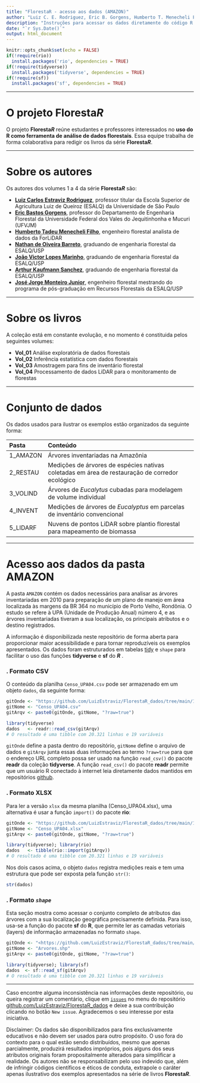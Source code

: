 ```yaml
---
title: "FlorestaR - acesso aos dados (AMAZON)"
author: "Luiz C. E. Rodriguez, Eric B. Gorgens, Humberto T. Menecheli Filho, Nathan O. Barreto, João V.L. Marinho, Arthur K. Sanchez, José J. Monteiro"
description: "Instruções para acessar os dados diretamente do código R usado nos exercícios dos livros da série FlorestaR"
date: "`r Sys.Date()`"
output: html_document
---
```


```r
knitr::opts_chunk$set(echo = FALSE)
if(!require(rio))
  install.packages('rio', dependencies = TRUE)
if(!require(tidyverse))
  install.packages('tidyverse', dependencies = TRUE)
if(!require(sf))
  install.packages('sf', dependencies = TRUE)
```

------------------------------------------------------------------------

# O projeto Floresta*R*

O projeto **Floresta*R*** reúne estudantes e professores interessados no **uso do R como ferramenta de análise de dados florestais**. Essa equipe trabalha de forma colaborativa para redigir os livros da série **Floresta*R***.

------------------------------------------------------------------------

# Sobre os autores

Os autores dos volumes 1 a 4 da série **Floresta*R*** são:

-   [**Luiz Carlos Estraviz Rodriguez**]{.ul}, professor titular da Escola Superior de Agricultura Luiz de Queiroz (ESALQ) da Universidade de São Paulo
-   [**Eric Bastos Gorgens**]{.ul}, professor do Departamento de Engenharia Florestal da Universidade Federal dos Vales do Jequitinhonha e Mucuri (UFVJM)
-   [**Humberto Tadeu Menecheli Filho**]{.ul}, engenheiro florestal analista de dados da ForLiDAR
-   [**Nathan de Oiveira Barreto**]{.ul}, graduando de engenharia florestal da ESALQ/USP
-   [**João Victor Lopes Marinho**]{.ul}, graduando de engenharia florestal da ESALQ/USP
-   [**Arthur Kaufmann Sanchez**]{.ul}, graduando de engenharia florestal da ESALQ/USP
-   [**José Jorge Monteiro Junior**]{.ul}, engenheiro florestal mestrando do programa de pós-graduação em Recursos Florestais da ESALQ/USP

------------------------------------------------------------------------

# Sobre os livros

A coleção está em constante evolução, e no momento é constituida pelos seguintes volumes:

-   **Vol_01** Análise exploratória de dados florestais
-   **Vol_02** Inferência estatística com dados florestais
-   **Vol_03** Amostragem para fins de inventário florestal
-   **Vol_04** Processamento de dados LiDAR para o monitoramento de florestas

------------------------------------------------------------------------

# Conjunto de dados

Os dados usados para ilustrar os exemplos estão organizados da seguinte forma:

+-----------+------------------------------------------------------------------------------------------------+
| Pasta     | Conteúdo                                                                                       |
+:==========+:===============================================================================================+
| 1_AMAZON  | Árvores inventariadas na Amazônia                                                              |
+-----------+------------------------------------------------------------------------------------------------+
| 2_RESTAU  | Medições de árvores de espécies nativas coletadas em área de restauração de corredor ecológico |
+-----------+------------------------------------------------------------------------------------------------+
| 3_VOLIND  | Árvores de *Eucalytus* cubadas para modelagem de volume individual                             |
+-----------+------------------------------------------------------------------------------------------------+
| 4_INVENT  | Medições de árvores de *Eucalyptus* em parcelas de inventário convencional                     |
+-----------+------------------------------------------------------------------------------------------------+
| 5_LIDARF  | Nuvens de pontos LiDAR sobre plantio florestal para mapeamento de biomassa                     |
+-----------+------------------------------------------------------------------------------------------------+

------------------------------------------------------------------------

# Acesso aos dados da pasta AMAZON

A pasta `AMAZON` contém os dados necessários para analisar as árvores inventariadas em 2010 para preparação de um plano de manejo em área localizada às margens da BR 364 no município de Porto Velho, Rondônia. O estudo se refere à UPA (Unidade de Produção Anual) número 4, e as árvores inventariadas tiveram a sua localização, os principais atributos e o destino registrados.

A informação é disponibilizada neste repositório de forma aberta para proporcionar maior acessibilidade e para tornar reproduzíveis os exemplos apresentados. Os dados foram estruturados em tabelas [tidy](https://r4ds.had.co.nz/tidy-data.html) e `shape` para facilitar o uso das funções **tidyverse** e **sf** do ***R*** .

### . Formato CSV

O conteúdo da planilha `Censo_UPA04.csv` pode ser armazenado em um objeto `dados`, da seguinte forma:

```r
gitOnde <- "https://github.com/LuizEstraviz/FlorestaR_dados/tree/main/1_AMAZON/"
gitNome <- "Censo_UPA04.csv"
gitArqv <- paste0(gitOnde, gitNome, "?raw=true")

library(tidyverse)
dados   <- readr::read_csv(gitArqv)
# O resultado é uma tibble com 20.321 linhas e 19 variáveis
```

`gitOnde` define a pasta dentro do repositório, `gitNome` define o arquivo de dados e `gitArqv` junta essas duas informações ao termo `?raw=true` para que o endereço URL completo possa ser usado na função `read_csv()` do pacote **readr** da coleção **tidyverse**. A função `read_csv()` do pacote **readr** permite que um usuário R conectado à internet leia diretamente dados mantidos em repositórios [github](https://github.com).

### . Formato XLSX

Para ler a versão `xlsx` da mesma planilha (Censo_UPA04.xlsx), uma alternativa é usar a função `import()` do pacote **rio**:

```r
gitOnde <- "https://github.com/LuizEstraviz/FlorestaR_dados/tree/main/1_AMAZON/"
gitNome <- "Censo_UPA04.xlsx"
gitArqv <- paste0(gitOnde, gitNome, "?raw=true")

library(tidyverse); library(rio)
dados   <- tibble(rio::import(gitArqv))
# O resultado é uma tibble com 20.321 linhas e 19 variáveis
```

Nos dois casos acima, o objeto `dados` registra medições reais e tem uma estrutura que pode ser exposta pela função `str()`:

```r
str(dados)
```

### . Formato *`shape`*

Esta seção mostra como acessar o conjunto completo de atributos das árvores com a sua localização geográfica precisamente definida. Para isso, usa-se a função do pacote **sf** do **R**, que permite ler as camadas vetoriais (layers) de informação armazenadas no formato `shape`.

```r
gitOnde <- "<https://github.com/LuizEstraviz/FlorestaR_dados/tree/main/1_AMAZON/shapes/>"
gitNome <- "Arvores.shp"
gitArqv <- paste0(gitOnde, gitNome, "?raw=true")

library(tidyverse); library(sf)
dados  <- sf::read_sf(gitArqv)
# O resultado é uma tibble com 20.321 linhas e 19 variáveis
```

------------------------------------------------------------------------

Caso encontre alguma inconsistência nas informações deste repositório, ou queira registrar um comentário, clique em [`issues`](https://github.com/LuizEstraviz/FlorestaR_dados/issues) no menu do repositório [github.com/LuizEstraviz/FlorestaR_dados](https://github.com/LuizEstraviz/FlorestaR_dados) e deixe a sua contribuição clicando no botão `New issue`. Agradecemos o seu interesse por esta iniciativa.

Disclaimer: Os dados são disponibilizados para fins exclusivamente educativos e não devem ser usados para outro propósito. O uso fora do contexto para o qual estão sendo distribuídos, mesmo que apenas parcialmente, produzirá resultados impróprios, pois alguns dos seus atributos originais foram propositalmente alterados para simplificar a realidade. Os autores não se responsabilizam pelo uso indevido que, além de infringir códigos científicos e éticos de conduta, extrapole o caráter apenas ilustrativo dos exemplos apresentados na série de livros **Floresta*R***.
